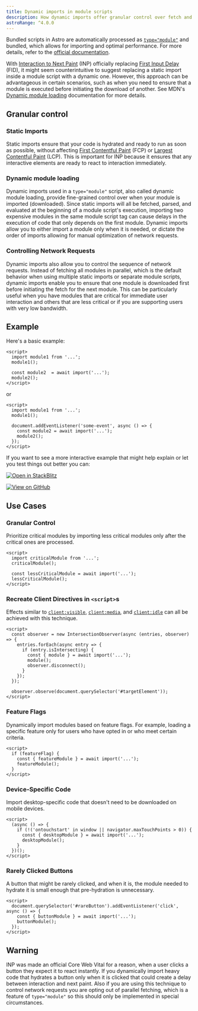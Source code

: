 ```yaml
---
title: Dynamic imports in module scripts
description: How dynamic imports offer granular control over fetch and execution order
astroRange: ^4.0.0
---
```


Bundled scripts in Astro are automatically processed as [`type="module"`](https://developer.mozilla.org/en-US/docs/Web/JavaScript/Guide/Modules) and bundled, which allows for importing and optimal performance. For more details, refer to the [official documentation](https://docs.astro.build/en/guides/client-side-scripts/#script-processing).

With [Interaction to Next Paint](https://web.dev/blog/inp-cwv-launch) (INP) officially replacing [First Input Delay](https://web.dev/articles/fid) (FID), it might seem counterintuitive to suggest replacing a static import inside a module script with a dynamic one. However, this approach can be advantageous in certain scenarios, such as when you need to ensure that a module is executed before initiating the download of another. See MDN's [Dynamic module loading](https://developer.mozilla.org/en-US/docs/Web/JavaScript/Guide/Modules#dynamic_module_loading) documentation for more details.

## Granular control

### Static Imports

Static imports ensure that your code is hydrated and ready to run as soon as possible, without affecting [First Contentful Paint](https://web.dev/articles/fcp) (FCP) or [Largest Contentful Paint](https://web.dev/articles/lcp) (LCP). This is important for INP because it ensures that any interactive elements are ready to react to interaction immediately.

### Dynamic module loading

Dynamic imports used in a `type="module"` script, also called dynamic module loading, provide fine-grained control over when your module is imported (downloaded). Since static imports will all be fetched, parsed, and evaluated at the beginning of a module script's execution, importing two expensive modules in the same module script tag can cause delays in the execution of code that only depends on the first module. Dynamic imports allow you to either import a module only when it is needed, or dictate the order of imports allowing for manual optimization of network requests.

### Controlling Network Requests

Dynamic imports also allow you to control the sequence of network requests. Instead of fetching all modules in parallel, which is the default behavior when using multiple static imports or separate module scripts, dynamic imports enable you to ensure that one module is downloaded first before initiating the fetch for the next module. This can be particularly useful when you have modules that are critical for immediate user interaction and others that are less critical or if you are supporting users with very low bandwidth.

## Example

Here's a basic example:


```astro
<script>
  import module1 from '...';
  module1();

  const module2  = await import('...');
  module2();
</script>
```

or

```astro
<script>
  import module1 from '...';
  module1();

  document.addEventListener('some-event', async () => {
    const module2 = await import('...');
    module2();
  });
</script>
```

If you want to see a more interactive example that might help explain or let you test things out better you can: 


[![Open in StackBlitz](https://developer.stackblitz.com/img/open_in_stackblitz.svg)](https://stackblitz.com/github/astrolicious/astro-tips.dev/tree/main/examples/script-tag-dynamic-imports)

[![View on GitHub](/view-on-github.svg)](https://github.com/astrolicious/astro-tips.dev/tree/main/examples/script-tag-dynamic-imports)


## Use Cases


### Granular Control
Prioritize critical modules by importing less critical modules only after the critical ones are processed.

```astro
<script>
  import criticalModule from '...';
  criticalModule();

  const lessCriticalModule = await import('...');
  lessCriticalModule();
</script>
```

### Recreate Client Directives in `<script>`s
Effects similar to [`client:visible`](https://docs.astro.build/en/reference/directives-reference/#clientvisible), [`client:media`](https://docs.astro.build/en/reference/directives-reference/#clientmedia), and [`client:idle`](https://docs.astro.build/en/reference/directives-reference/#clientidle) can all be achieved with this technique.

```astro
<script>
  const observer = new IntersectionObserver(async (entries, observer) => {
    entries.forEach(async entry => {
      if (entry.isIntersecting) {
        const { module } = await import('...');
        module();
        observer.disconnect();
      }
    });
  });

  observer.observe(document.querySelector('#targetElement'));
</script>

```

### Feature Flags
Dynamically import modules based on feature flags. For example, loading a specific feature only for users who have opted in or who meet certain criteria.

```astro
<script>
  if (featureFlag) {
    const { featureModule } = await import('...');
    featureModule();
  }
</script>
```

### Device-Specific Code
Import desktop-specific code that doesn't need to be downloaded on mobile devices.

```astro
<script>
  (async () => {
    if (!('ontouchstart' in window || navigator.maxTouchPoints > 0)) {
      const { desktopModule } = await import('...');
      desktopModule();
    }
  })();
</script>
```

### Rarely Clicked Buttons
A button that might be rarely clicked, and when it is, the module needed to hydrate it is small enough that pre-hydration is unnecessary.

```astro
<script>
  document.querySelector('#rareButton').addEventListener('click', async () => {
    const { buttonModule } = await import('...');
    buttonModule();
  });
</script>
```


## Warning

INP was made an official Core Web Vital for a reason, when a user clicks a button they expect it to react instantly. If you dynamically import heavy code that hydrates a button only when it is clicked that could create a delay between interaction and next paint. Also if you are using this technique to control network requests you are opting out of parallel fetching, which is a feature of `type="module"` so this should only be implemented in special circumstances.